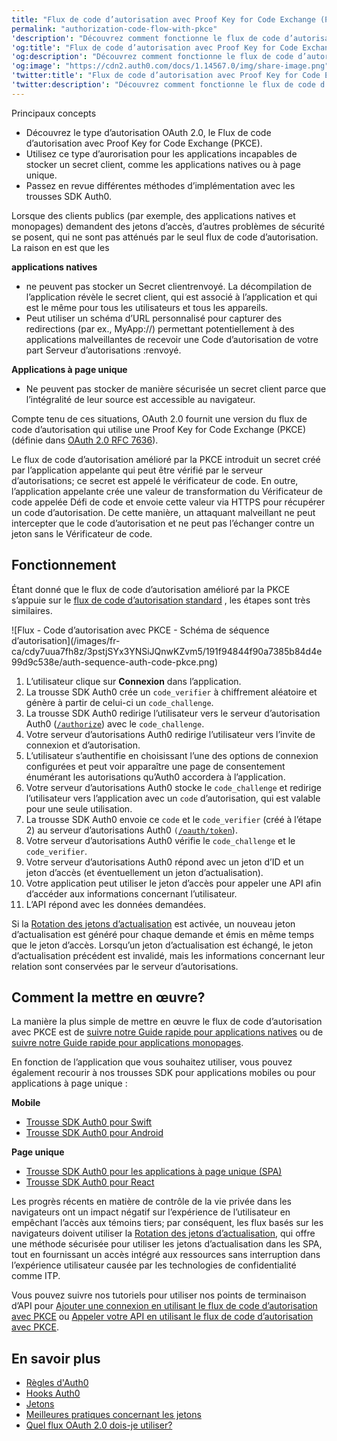 ```yaml
---
title: "Flux de code d’autorisation avec Proof Key for Code Exchange (PKCE)"
permalink: "authorization-code-flow-with-pkce"
'description': "Découvrez comment fonctionne le flux de code d’autorisation avec Proof Key for Code Exchange (PKCE) et pourquoi vous devriez l’utiliser pour les applications natives et mobiles."
'og:title': "Flux de code d’autorisation avec Proof Key for Code Exchange (PKCE)"
'og:description': "Découvrez comment fonctionne le flux de code d’autorisation avec Proof Key for Code Exchange (PKCE) et pourquoi vous devriez l’utiliser pour les applications natives et mobiles."
'og:image': "https://cdn2.auth0.com/docs/1.14567.0/img/share-image.png"
'twitter:title': "Flux de code d’autorisation avec Proof Key for Code Exchange (PKCE)"
'twitter:description': "Découvrez comment fonctionne le flux de code d’autorisation avec Proof Key for Code Exchange (PKCE) et pourquoi vous devriez l’utiliser pour les applications natives et mobiles."
---
```


<Card title="Overview">

Principaux concepts

* Découvrez le type d’autorisation OAuth 2.0, le Flux de code d’autorisation avec Proof Key for Code Exchange (PKCE).
* Utilisez ce type d’aurorisation pour les applications incapables de stocker un secret client, comme les applications natives ou à page unique.
* Passez en revue différentes méthodes d’implémentation avec les trousses SDK Auth0.

</Card>

Lorsque des clients publics (par exemple, des applications natives et monopages) demandent des jetons d’accès, d’autres problèmes de sécurité se posent, qui ne sont pas atténués par le seul flux de code d’autorisation. La raison en est que les

**applications natives**

* ne peuvent pas stocker un <Tooltip href="/docs/fr-ca/glossary?term=client-secret" tip="Secret client
Secret utilisé par un client (application) pour s’authentifier auprès du serveur d’autorisation; il ne doit être connu que du client et du serveur d’autorisation et doit être suffisamment aléatoire pour ne pas être deviné." cta="Voir le glossaire">Secret client</Tooltip>renvoyé. La décompilation de l’application révèle le secret client, qui est associé à l’application et qui est le même pour tous les utilisateurs et tous les appareils.
* Peut utiliser un schéma d’URL personnalisé pour capturer des redirections (par ex., MyApp://) permettant potentiellement à des applications malveillantes de recevoir une <Tooltip href="/docs/fr-ca/glossary?term=authorization-code" tip="Code d’autorisation
Chaîne aléatoire générée par le serveur d’autorisation et renvoyée à l’application dans le cadre de la réponse d’autorisation lors de l’utilisation du flux de code d’autorisation (avec ou sans PKCE)." cta="Voir le glossaire">Code d’autorisation</Tooltip> de votre part <Tooltip href="/docs/fr-ca/glossary?term=authorization-server" tip="Serveur d’autorisations :
Serveur centralisé qui contribue à définir les limites de l’accès d’un utilisateur. Par exemple, votre serveur d’autorisations peut contrôler les données, les tâches et les fonctionnalités accessibles à un utilisateur. Un serveur d’autorisation ne sert pas à authentifier les utilisateurs. Cette tâche incombe au serveur d’authentification, qui est chargé de vérifier l’identité d’un utilisateur." cta="Voir le glossaire">Serveur d’autorisations :</Tooltip>renvoyé.

**Applications à page unique**

* Ne peuvent pas stocker de manière sécurisée un secret client parce que l’intégralité de leur source est accessible au navigateur.

Compte tenu de ces situations, <Tooltip href="/docs/fr-ca/glossary?term=oath2" tip="OAuth 2.0
Cadre d’applications d’autorisation qui définit les protocoles d’autorisation et les flux de production." cta="Voir le glossaire">OAuth 2.0</Tooltip> fournit une version du flux de code d’autorisation qui utilise une Proof Key for Code Exchange (PKCE) (définie dans [OAuth 2.0 RFC 7636](https://tools.ietf.org/html/rfc7636)).

Le flux de code d’autorisation amélioré par la PKCE introduit un secret créé par l’application appelante qui peut être vérifié par le serveur d’autorisations; ce secret est appelé le vérificateur de code. En outre, l’application appelante crée une valeur de transformation du Vérificateur de code appelée Défi de code et envoie cette valeur via HTTPS pour récupérer un code d’autorisation. De cette manière, un attaquant malveillant ne peut intercepter que le code d’autorisation et ne peut pas l’échanger contre un jeton sans le Vérificateur de code.

## Fonctionnement

Étant donné que le flux de code d’autorisation amélioré par la PKCE s’appuie sur le [flux de code d’autorisation standard](/docs/fr-ca/get-started/authentication-and-authorization-flow/authorization-code-flow) , les étapes sont très similaires.

<Frame>![Flux - Code d’autorisation avec PKCE - Schéma de séquence d’autorisation](/images/fr-ca/cdy7uua7fh8z/3pstjSYx3YNSiJQnwKZvm5/191f94844f90a7385b84d4e99d9c538e/auth-sequence-auth-code-pkce.png)</Frame>

1. L’utilisateur clique sur **Connexion** dans l’application.
2. La trousse SDK Auth0 crée un `code_verifier` à chiffrement aléatoire et génère à partir de celui-ci un `code_challenge`.
3. La trousse SDK Auth0 redirige l’utilisateur vers le serveur d’autorisation Auth0 ([`/authorize`](/docs/fr-ca/api/authentication#authorization-code-grant-pkce-)) avec le `code_challenge`.
4. Votre serveur d’autorisations Auth0 redirige l’utilisateur vers l’invite de connexion et d’autorisation.
5. L’utilisateur s’authentifie en choisissant l’une des options de connexion configurées et peut voir apparaître une page de consentement énumérant les autorisations qu’Auth0 accordera à l’application.
6. Votre serveur d’autorisations Auth0 stocke le `code_challenge` et redirige l’utilisateur vers l’application avec un `code` d’autorisation, qui est valable pour une seule utilisation.
7. La trousse SDK Auth0 envoie ce `code` et le `code_verifier` (créé à l’étape 2) au serveur d’autorisations Auth0 `(`[`/oauth/token`](/docs/fr-ca/api/authentication?http#authorization-code-flow-with-pkce44)).
8. Votre serveur d’autorisations Auth0 vérifie le `code_challenge` et le `code_verifier`.
9. Votre serveur d’autorisations Auth0 répond avec un jeton d’ID et un jeton d’accès (et éventuellement un jeton d’actualisation).
10. Votre application peut utiliser le jeton d’accès pour appeler une API afin d’accéder aux informations concernant l’utilisateur.
11. L’API répond avec les données demandées.

<Callout icon="file-lines" color="#0EA5E9" iconType="regular">

Si la [Rotation des jetons d’actualisation](/docs/fr-ca/secure/tokens/refresh-tokens/refresh-token-rotation) est activée, un nouveau jeton d’actualisation est généré pour chaque demande et émis en même temps que le jeton d’accès. Lorsqu’un jeton d’actualisation est échangé, le jeton d’actualisation précédent est invalidé, mais les informations concernant leur relation sont conservées par le serveur d’autorisations.

</Callout>

## Comment la mettre en œuvre?

La manière la plus simple de mettre en œuvre le flux de code d’autorisation avec PKCE est de [suivre notre Guide rapide pour applications natives](/docs/fr-ca/quickstart/native) ou de [suivre notre Guide rapide pour applications monopages](/docs/fr-ca/quickstart/spa).

En fonction de l’application que vous souhaitez utiliser, vous pouvez également recourir à nos trousses SDK pour applications mobiles ou pour applications à page unique :

**Mobile**

* [Trousse SDK Auth0 pour Swift](/docs/fr-ca/libraries/auth0-swift)
* [Trousse SDK Auth0 pour Android](/docs/fr-ca/libraries/auth0-android)

**Page unique**

* [Trousse SDK Auth0 pour les applications à page unique (SPA)](/docs/fr-ca/libraries/auth0-single-page-app-sdk)
* [Trousse SDK Auth0 pour React](/docs/fr-ca/libraries/auth0-react)

<Callout icon="file-lines" color="#0EA5E9" iconType="regular">

Les progrès récents en matière de contrôle de la vie privée dans les navigateurs ont un impact négatif sur l’expérience de l’utilisateur en empêchant l’accès aux témoins tiers; par conséquent, les flux basés sur les navigateurs doivent utiliser la [Rotation des jetons d’actualisation](/docs/fr-ca/secure/tokens/refresh-tokens/refresh-token-rotation), qui offre une méthode sécurisée pour utiliser les jetons d’actualisation dans les SPA, tout en fournissant un accès intégré aux ressources sans interruption dans l’expérience utilisateur causée par les technologies de confidentialité comme ITP.

</Callout>

Vous pouvez suivre nos tutoriels pour utiliser nos points de terminaison d’API pour [Ajouter une connexion en utilisant le flux de code d’autorisation avec PKCE](/docs/fr-ca/get-started/authentication-and-authorization-flow/authorization-code-flow-with-pkce/add-login-using-the-authorization-code-flow-with-pkce) ou [Appeler votre API en utilisant le flux de code d’autorisation avec PKCE](/docs/fr-ca/get-started/authentication-and-authorization-flow/authorization-code-flow-with-pkce/call-your-api-using-the-authorization-code-flow-with-pkce).

## En savoir plus

* [Règles d'Auth0](/docs/fr-ca/customize/rules)
* [Hooks Auth0](/docs/fr-ca/customize/hooks)
* [Jetons](/docs/fr-ca/secure/tokens)
* [Meilleures pratiques concernant les jetons](/docs/fr-ca/secure/tokens/token-best-practices)
* [Quel flux OAuth 2.0 dois-je utiliser?](/docs/fr-ca/get-started/authentication-and-authorization-flow/which-oauth-2-0-flow-should-i-use)